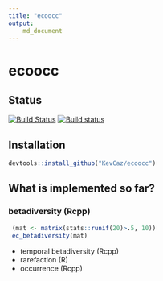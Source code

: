 ```yaml
---
title: "ecoocc"
output:
    md_document
---
```


# ecoocc

## Status

[![Build Status](https://travis-ci.org/KevCaz/ecoocc.svg?branch=master)](https://travis-ci.org/KevCaz/ecoocc)
[![Build status](https://ci.appveyor.com/api/projects/status/qeywntin8yma0jb0?svg=true)](https://ci.appveyor.com/project/KevCaz/ecoocc)


## Installation

```R
devtools::install_github("KevCaz/ecoocc")
```

## What is implemented so far?

### betadiversity (Rcpp)

```r
 (mat <- matrix(stats::runif(20)>.5, 10))
 ec_betadiversity(mat)
 ```


- temporal betadiversity (Rcpp)
- rarefaction (R)
- occurrence (Rcpp)
